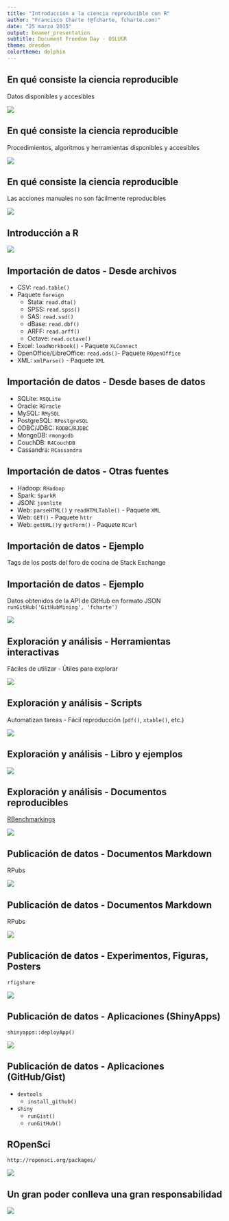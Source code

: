 ```yaml
---
title: "Introducción a la ciencia reproducible con R"
author: "Francisco Charte (@fcharte, fcharte.com)"
date: "25 marzo 2015"
output: beamer_presentation
subtitle: Document Freedom Day - OSLUGR
theme: dresden
colortheme: dolphin
---
```


## En qué consiste la ciencia reproducible
Datos disponibles y accesibles

![](figs/DatosAccesibles.png)

## En qué consiste la ciencia reproducible
Procedimientos, algoritmos y herramientas disponibles y accesibles

![](figs/Procedimientos.png)

## En qué consiste la ciencia reproducible
Las acciones manuales no son fácilmente reproducibles

![](figs/Automatizacion.png)

## Introducción a R

![](figs/RStudio.png)

## Importación de datos - Desde archivos

- CSV: `read.table()`
- Paquete `foreign`
    * Stata: `read.dta()`
    * SPSS: `read.spss()`
    * SAS: `read.ssd()`
    * dBase: `read.dbf()`
    * ARFF: `read.arff()`
    * Octave: `read.octave()`
- Excel: `loadWorkbook()` - Paquete `XLConnect`
- OpenOffice/LibreOffice: `read.ods()`- Paquete `ROpenOffice`
- XML: `xmlParse()` - Paquete `XML`

## Importación de datos - Desde bases de datos

- SQLite: `RSQLite`
- Oracle: `ROracle`
- MySQL: `RMySQL`
- PostgreSQL: `RPostgreSQL`
- ODBC/JDBC: `RODBC`/`RJDBC`
- MongoDB: `rmongodb`
- CouchDB: `R4CouchDB`
- Cassandra: `RCassandra`


## Importación de datos - Otras fuentes

- Hadoop: `RHadoop`
- Spark: `SparkR`
- JSON: `jsonlite`
- Web: `parseHTML()` y `readHTMLTable()` - Paquete `XML`
- Web: `GET()` - Paquete `httr`
- Web: `getURL()`y `getForm()` - Paquete `RCurl`

## Importación de datos - Ejemplo
Tags de los posts del foro de cocina de Stack Exchange

\begin{columns}[c] 
\column{.5\textwidth} 
{% start group
\par 
\ttfamily\footnotesize 
library(XML)

library(tm)

library(wordcloud)

content<-xmlTreeParse(filename)

...

docs<-Corpus(VectorSource(content))

docs<-tm\_map(docs, content\_transformer(tolower))

...

wordcloud(DocumentTermMatrix(docs))

\par 
}
\column{.5\textwidth}

\includegraphics{figs/WordCloud.png}

\end{columns}

## Importación de datos - Ejemplo
Datos obtenidos de la API de GitHub en formato JSON
`runGitHub('GitHubMining', 'fcharte')`

![](figs/GitHubMining.png)

## Exploración y análisis - Herramientas interactivas
Fáciles de utilizar - Útiles para explorar

![](figs/mldrGUI.png)

## Exploración y análisis - Scripts
Automatizan tareas - Fácil reproducción (`pdf()`, `xtable()`, etc.)

![](figs/ScriptR.png)

## Exploración y análisis - Libro y ejemplos

![](figs/ExploraVisualiza.png)

## Exploración y análisis - Documentos reproducibles
[RBenchmarkings](https://github.com/fcharte/RBenchmarkings/blob/master/RBenchmarkings.md)

![](figs/RBenchmarks.png)

## Publicación de datos - Documentos Markdown
RPubs

![](figs/RPubs.png)

## Publicación de datos - Documentos Markdown
RPubs

![](figs/RPubDoc.png)

## Publicación de datos - Experimentos, Figuras, Posters
`rfigshare`

![](figs/IntFigShare.png)

## Publicación de datos - Aplicaciones (ShinyApps)
`shinyapps::deployApp()`

![](figs/ShinyApps.png)

## Publicación de datos - Aplicaciones (GitHub/Gist)

- `devtools`
    * `install_github()`
    
- `shiny`
    * `runGist()`
    * `runGitHub()`
    
## ROpenSci
`http://ropensci.org/packages/`

![](figs/ROpenSci.png)

## Un gran poder conlleva una gran responsabilidad

![](figs/LaRed.png)
